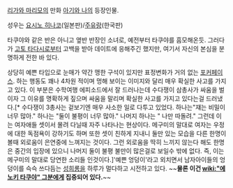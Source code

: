 [[리가와 마리모]]의 만화 [[아기와 나]]의 등장인물.

성우는 [[요시노 히나코]](일본판)/[[주유랑]](한국판)

타쿠야와 같은 반은 아니고 옆반 반장인 소녀로, 예전부터 타쿠야를 흠모해온듯. 그러다가 [[고토 타다시]]로부터 고백을 받아 데이트에 응해주긴 했지만, 여기서 자신의 본심을 분명하게 전한 바 있다.

상당히 예쁜 타입으로 눈매가 약간 맹한 구석이 있지만 표정변화가 거의 없는 [[포커페이스]]. 하는 행동도 꽤나 4차원 적이며 멍해 보이는 이미지와 달리 매우 확실한 사고를 가지고 있다. 이 부분은 수학여행 에피소드에서 잘 드러나는데 수다쟁이 삼총사가 싸움을 벌이자 그 이유를 명확하게 짚으며 싸움을 말리며 확실한 사고를 가지고 있다는걸 드러냈다.[* 수다쟁이 3총사는 겉보기엔 매우 사소한 일로 다투고 있었다. 하나는"쟤는 비밀이 너무 많아." 하나는 "둘이 불평이 너무 많아." 나머지 하나는 " 나만 따돌려." 그런데 이는 여자애들 셋이서 몰려 다닐때 자주 나타나는 현상이다. 메구미의 말대로 여자는 우정에 대한 독점욕이 강하기도 하며 또한 셋이 친하게 지내니 둘만 있는 모습을 다른 한명이 볼때 외로움이 은연중에 느껴지는 것이다. 그런 외로움을 딱히 느끼지 않는다 해도 한명은 중간의 입장에 있으니 나머지 둘이 불평 불만이 많은걸로 보일수 밖에 없다. 즉, 이는 메구미의 말대로 당연한 소리들 인것이다.]'예쁜 엉덩이'라고 외치면서 남자아이들의 엉덩이를 슥슥 쓰다듬는 [[성희롱]]을 하루가 멀다하고 시전하고 있다. ~~'''물론 이건 [[wiki:"에노키 타쿠야" 그분]]에게 집중되어 있다.'''~~
